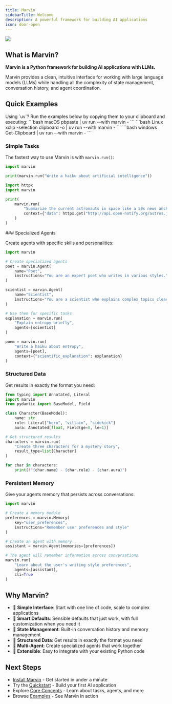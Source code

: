 ```yaml
---
title: Marvin
sidebarTitle: Welcome
description: A powerful framework for building AI applications
icon: door-open
---
```

![](/assets/img/quotes/it_hates_me.png)

## What is Marvin?

**Marvin is a Python framework for building AI applications with LLMs.**




Marvin provides a clean, intuitive interface for working with large language models (LLMs) while handling all the complexity of state management, conversation history, and agent coordination.

## Quick Examples

<Tip>  
Using `uv`? Run the examples below by copying them to your clipboard and executing:  

<CodeGroup>  
```bash macOS  
pbpaste | uv run --with marvin -  
```  
```bash Linux
xclip -selection clipboard -o | uv run --with marvin -  
```  
```bash windows
Get-Clipboard | uv run --with marvin -
```

</CodeGroup>  

</Tip>  

### Simple Tasks

The fastest way to use Marvin is with `marvin.run()`:

<CodeGroup>

```python  Run a simple task
import marvin

print(marvin.run("Write a haiku about artificial intelligence"))
```

```python Provide context for more accurate results
import httpx
import marvin

print(
    marvin.run(
        "Summarize the current astronauts in space like a 50s news anchor",
        context={"data": httpx.get("http://api.open-notify.org/astros.json", headers={"Accept": "application/json"}).json()}
    )
)
```

</CodeGroup>
### Specialized Agents

Create agents with specific skills and personalities:

```python
import marvin

# Create specialized agents
poet = marvin.Agent(
    name="Poet",
    instructions="You are an expert poet who writes in various styles."
)

scientist = marvin.Agent(
    name="Scientist",
    instructions="You are a scientist who explains complex topics clearly."
)

# Use them for specific tasks
explanation = marvin.run(
    "Explain entropy briefly",
    agents=[scientist]
)

poem = marvin.run(
    "Write a haiku about entropy",
    agents=[poet],
    context={"scientific_explanation": explanation}
)
```

### Structured Data

Get results in exactly the format you need:

```python
from typing import Annotated, Literal
import marvin
from pydantic import BaseModel, Field

class Character(BaseModel):
    name: str
    role: Literal["hero", "villain", "sidekick"]
    aura: Annotated[float, Field(ge=0, le=1)]

# Get structured results
characters = marvin.run(
    "Create three characters for a mystery story",
    result_type=list[Character]
)

for char in characters:
    print(f"{char.name} - {char.role} - {char.aura}")
```

### Persistent Memory

Give your agents memory that persists across conversations:

```python
import marvin

# Create a memory module
preferences = marvin.Memory(
    key="user_preferences",
    instructions="Remember user preferences and style"
)

# Create an agent with memory
assistant = marvin.Agent(memories=[preferences])

# The agent will remember information across conversations
marvin.run(
    "Learn about the user's writing style preferences",
    agents=[assistant],
    cli=True
)
```

## Why Marvin?

- 🎯 **Simple Interface**: Start with one line of code, scale to complex applications
- 🧠 **Smart Defaults**: Sensible defaults that just work, with full customization when you need it
- 🔄 **State Management**: Built-in conversation history and memory management
- 📝 **Structured Data**: Get results in exactly the format you need
- 🤝 **Multi-Agent**: Create specialized agents that work together
- 🔌 **Extensible**: Easy to integrate with your existing Python code

## Next Steps

- [Install Marvin](/installation) - Get started in under a minute
- Try the [Quickstart](/quickstart) - Build your first AI application
- Explore [Core Concepts](/concepts) - Learn about tasks, agents, and more
- Browse [Examples](/examples) - See Marvin in action 
